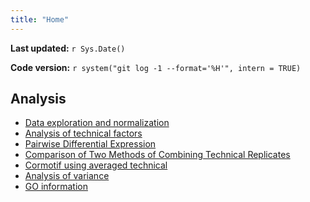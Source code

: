 ```yaml
---
title: "Home"
---
```


**Last updated:** `r Sys.Date()`

**Code version:** `r system("git log -1 --format='%H'", intern = TRUE)`




## Analysis

*  [Data exploration and normalization](../analysis/Endoderm_core_runs.html)
*  [Analysis of technical factors](../analysis/Technical_factor_analysis_cyclic_loess.html)
*  [Pairwise Differential Expression](../analysis/DE_exp_limma_only_cyclic_loess.html)
*  [Comparison of Two Methods of Combining Technical Replicates](../analysis/Compare_methods_combining_technical_replicates_cyclic_loess.html)
*  [Cormotif using averaged technical ](../analysis/Cormotif_avg_log2_CPM_new.html)
*  [Analysis of variance](../analysis/Temporal_changes_variation_cyclic_loess.html) 
*  [GO information](../analysis/GO_enrichment_cyclic_loess.html)